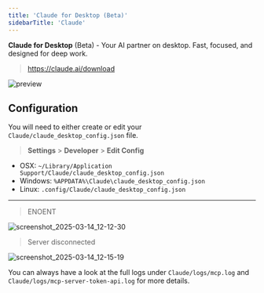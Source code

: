 ```yaml
---
title: 'Claude for Desktop (Beta)'
sidebarTitle: 'Claude'
---
```


**Claude for Desktop** (Beta) - Your AI partner on desktop. Fast, focused, and designed for deep work.

> https://claude.ai/download


![preview](./claude-preview.png)

<Authentication />

## Configuration

<NpmInstall />

You will need to either create or edit your `Claude/claude_desktop_config.json` file.

> **Settings** > **Developer** > **Edit Config**

- OSX: `~/Library/Application Support/Claude/claude_desktop_config.json`
- Windows: `%APPDATA%\Claude\claude_desktop_config.json`
- Linux: `.config/Claude/claude_desktop_config.json`

<McpServers/>

---

<Troubleshooting />

> ENOENT

![screenshot_2025-03-14_12-12-30](https://github.com/user-attachments/assets/b8d6c4e8-9af5-4168-9f45-00939386a469)

> Server disconnected

![screenshot_2025-03-14_12-15-19](https://github.com/user-attachments/assets/24981bc1-5976-4bda-8a54-3f6ab53a4a5e)

<Note> You can always have a look at the full logs under `Claude/logs/mcp.log` and `Claude/logs/mcp-server-token-api.log` for more details. </Note>